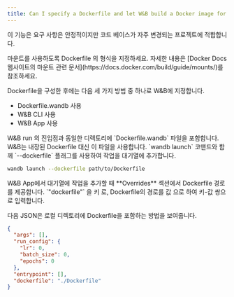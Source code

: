 ```yaml
---
title: Can I specify a Dockerfile and let W&B build a Docker image for me?
---
```


이 기능은 요구 사항은 안정적이지만 코드 베이스가 자주 변경되는 프로젝트에 적합합니다.

<Warning>
마운트를 사용하도록 Dockerfile 의 형식을 지정하세요. 자세한 내용은 [Docker Docs 웹사이트의 마운트 관련 문서](https://docs.docker.com/build/guide/mounts/)를 참조하세요.
</Warning>

Dockerfile을 구성한 후에는 다음 세 가지 방법 중 하나로 W&B에 지정합니다.

* Dockerfile.wandb 사용
* W&B CLI 사용
* W&B App 사용

<Tabs>
<Tab title="Dockerfile.wandb">
W&B run 의 진입점과 동일한 디렉토리에 `Dockerfile.wandb` 파일을 포함합니다. W&B는 내장된 Dockerfile 대신 이 파일을 사용합니다.
</Tab>
<Tab title="W&B CLI">
`wandb launch` 코맨드와 함께 `--dockerfile` 플래그를 사용하여 작업을 대기열에 추가합니다.

```bash
wandb launch --dockerfile path/to/Dockerfile
```
</Tab>
<Tab title="W&B app">
W&B App에서 대기열에 작업을 추가할 때 **Overrides** 섹션에서 Dockerfile 경로를 제공합니다. `"dockerfile"` 을 키 로, Dockerfile의 경로를 값 으로 하여 키-값 쌍으로 입력합니다.

다음 JSON은 로컬 디렉토리에 Dockerfile을 포함하는 방법을 보여줍니다.

```json title="Launch job W&B App"
{
  "args": [],
  "run_config": {
    "lr": 0,
    "batch_size": 0,
    "epochs": 0
  },
  "entrypoint": [],
  "dockerfile": "./Dockerfile"
}
```
</Tab>
</Tabs>
